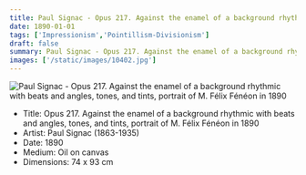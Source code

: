 ```yaml
---
title: Paul Signac - Opus 217. Against the enamel of a background rhythmic with beats and angles, tones, and tints, portrait of M. Félix Fénéon in 1890
date: 1890-01-01
tags: ['Impressionism','Pointillism-Divisionism']
draft: false
summary: Paul Signac - Opus 217. Against the enamel of a background rhythmic with beats and angles, tones, and tints, portrait of M. Félix Fénéon in 1890
images: ['/static/images/10402.jpg']
---
```


![Paul Signac - Opus 217. Against the enamel of a background rhythmic with beats and angles, tones, and tints, portrait of M. Félix Fénéon in 1890](/static/images/10402.jpg)

* Title: Opus 217. Against the enamel of a background rhythmic with beats and angles, tones, and tints, portrait of M. Félix Fénéon in 1890
* Artist: Paul Signac (1863-1935)
* Date: 1890
* Medium: Oil on canvas
* Dimensions: 74 x 93 cm


